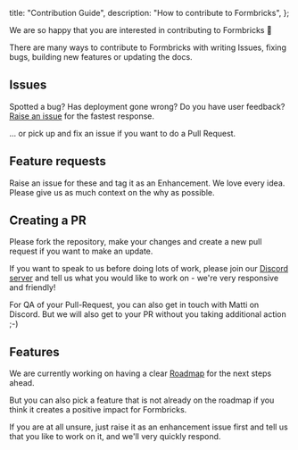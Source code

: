 
  title: "Contribution Guide",
  description: "How to contribute to Formbricks",
};

We are so happy that you are interested in contributing to Formbricks 🤗

There are many ways to contribute to Formbricks with writing Issues, fixing bugs, building new features or updating the docs.

## Issues

Spotted a bug? Has deployment gone wrong? Do you have user feedback? [Raise an issue](https://github.com/formbricks/formbricks/issues/new/choose) for the fastest response.

... or pick up and fix an issue if you want to do a Pull Request.

## Feature requests

Raise an issue for these and tag it as an Enhancement. We love every idea. Please give us as much context on the why as possible.

## Creating a PR

Please fork the repository, make your changes and create a new pull request if you want to make an update.

If you want to speak to us before doing lots of work, please join our [Discord server](https://formbricks.com/discord) and tell us what you would like to work on - we're very responsive and friendly!

For QA of your Pull-Request, you can also get in touch with Matti on Discord. But we will also get to your PR without you taking additional action ;-)

## Features

We are currently working on having a clear [Roadmap](https://github.com/formbricks/formbricks) for the next steps ahead.

But you can also pick a feature that is not already on the roadmap if you think it creates a positive impact for Formbricks.

If you are at all unsure, just raise it as an enhancement issue first and tell us that you like to work on it, and we'll very quickly respond.


